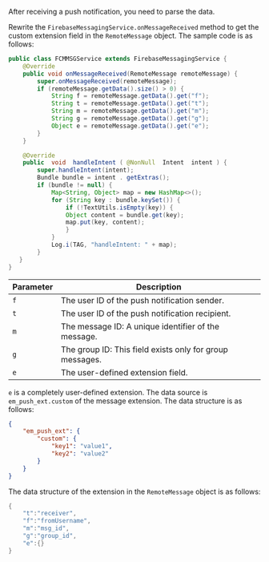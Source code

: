 <PlatformWrapper platform="android">

After receiving a push notification, you need to parse the data.

Rewrite the `FirebaseMessagingService.onMessageReceived` method to get the custom extension field in the `RemoteMessage` object. The sample code is as follows:

```java
public class FCMMSGService extends FirebaseMessagingService {
    @Override
    public void onMessageReceived(RemoteMessage remoteMessage) {
        super.onMessageReceived(remoteMessage);
        if (remoteMessage.getData().size() > 0) {
            String f = remoteMessage.getData().get("f");
            String t = remoteMessage.getData().get("t");
            String m = remoteMessage.getData().get("m");
            String g = remoteMessage.getData().get("g");
            Object e = remoteMessage.getData().get("e");
        }
    }

    @Override
    public  void  handleIntent ( @NonNull  Intent  intent ) {
        super.handleIntent(intent);
        Bundle bundle = intent . getExtras();
        if (bundle != null) {
            Map<String, Object> map = new HashMap<>();
            for (String key : bundle.keySet()) {
                if (!TextUtils.isEmpty(key)) {
                Object content = bundle.get(key);
                map.put(key, content);
                }
            }
            Log.i(TAG, "handleIntent: " + map);
        }
   }
}
```

| Parameter     | Description            |
| ------- | -------------- |
|  `f`  | The user ID of the push notification sender.      |
|  `t`  | The user ID of the push notification recipient.      |
|  `m`  | The message ID: A unique identifier of the message.      |
|  `g`  | The group ID: This field exists only for group messages.      |
|  `e`  | The user-defined extension field. |

`e` is a completely user-defined extension. The data source is `em_push_ext.custom` of the message extension. The data structure is as follows:

```json
{
    "em_push_ext": {
        "custom": {
            "key1": "value1",
            "key2": "value2"
        }
    }
}
```

The data structure of the extension in the `RemoteMessage` object is as follows:

```java
{
    "t":"receiver",
    "f":"fromUsername",
    "m":"msg_id",
    "g":"group_id",
    "e":{}
}
```
</PlatformWrapper>